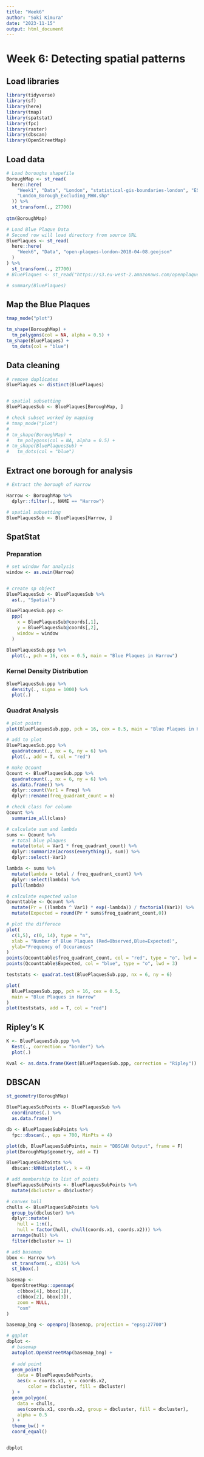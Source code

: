 ```yaml
---
title: "Week6"
author: "Soki Kimura"
date: "2023-11-15"
output: html_document
---
```


# Week 6: Detecting spatial patterns

## Load libraries

```r

library(tidyverse)
library(sf)
library(here)
library(tmap)
library(spatstat)
library(fpc)
library(raster)
library(dbscan)
library(OpenStreetMap)

```

## Load data

```r

# Load boroughs shapefile
BoroughMap <- st_read(
  here::here(
    "Week1", "Data", "London", "statistical-gis-boundaries-london", "ESRI",
    "London_Borough_Excluding_MHW.shp"
  )) %>%
  st_transform(., 27700)
  
qtm(BoroughMap)  

# Load Blue Plaque Data
# Second row will load directory from source URL
BluePlaques <- st_read(
  here::here(
    "Week6", "Data", "open-plaques-london-2018-04-08.geojson"
  )
) %>%
  st_transform(., 27700)
# BluePlaques <- st_read("https://s3.eu-west-2.amazonaws.com/openplaques/open-plaques-london-2018-04-08.geojson")

# summary(BluePlaques)

```

## Map the Blue Plaques

```r

tmap_mode("plot")

tm_shape(BoroughMap) +
  tm_polygons(col = NA, alpha = 0.5) +
tm_shape(BluePlaques) +
  tm_dots(col = "blue")

```

## Data cleaning

```r

# remove duplicates
BluePlaques <- distinct(BluePlaques)


# spatial subsetting
BluePlaquesSub <- BluePlaques[BoroughMap, ]

# check subset worked by mapping
# tmap_mode("plot")
# 
# tm_shape(BoroughMap) +
#   tm_polygons(col = NA, alpha = 0.5) +
# tm_shape(BluePlaquesSub) +
#   tm_dots(col = "blue")


```

## Extract one borough for analysis

```r

# Extract the borough of Harrow

Harrow <- BoroughMap %>%
  dplyr::filter(., NAME == "Harrow")

# spatial subsetting
BluePlaquesSub <- BluePlaques[Harrow, ]


```

## SpatStat

### Preparation

```r

# set window for analysis
window <- as.owin(Harrow)


# create sp object
BluePlaquesSub <- BluePlaquesSub %>%
  as(., "Spatial")

BluePlaquesSub.ppp <- 
  ppp(
    x = BluePlaquesSub@coords[,1],
    y = BluePlaquesSub@coords[,2],
    window = window
  )

BluePlaquesSub.ppp %>%
  plot(., pch = 16, cex = 0.5, main = "Blue Plaques in Harrow")

```

### Kernel Density Distribution
```r

BluePlaquesSub.ppp %>%
  density(., sigma = 1000) %>%
  plot(.)

```

### Quadrat Analysis

```r
# plot points
plot(BluePlaquesSub.ppp, pch = 16, cex = 0.5, main = "Blue Plaques in Harrow" )

# add to plot
BluePlaquesSub.ppp %>%
  quadratcount(., nx = 6, ny = 6) %>%
  plot(., add = T, col = "red")
```


```r
# make Qcount
Qcount <- BluePlaquesSub.ppp %>%
  quadratcount(., nx = 6, ny = 6) %>%
  as.data.frame() %>%
  dplyr::count(Var1 = Freq) %>%
  dplyr::rename(freq_quadrant_count = n)

# check class for column
Qcount %>%
  summarize_all(class)

# calculate sum and lambda
sums <- Qcount %>%
  # total blue plaques
  mutate(total = Var1 * freq_quadrant_count) %>%
  dplyr::summarize(across(everything(), sum)) %>%
  dplyr::select(-Var1)

lambda <- sums %>%
  mutate(lambda = total / freq_quadrant_count) %>%
  dplyr::select(lambda) %>%
  pull(lambda)

# calculate expected value
Qcounttable <- Qcount %>%
  mutate(Pr = ((lambda ^ Var1) * exp(-lambda)) / factorial(Var1)) %>%
  mutate(Expected = round(Pr * sums$freq_quadrant_count,0))

# plot the differece
plot(
  c(1,5), c(0, 14), type = "n",
  xlab = "Number of Blue Plaques (Red=Observed,Blue=Expected)", 
  ylab="Frequency of Occurances"
)
points(Qcounttable$freq_quadrant_count, col = "red", type = "o", lwd = 3)
points(Qcounttable$Expected, col = "blue", type = "o", lwd = 3)

```




```r

teststats <- quadrat.test(BluePlaquesSub.ppp, nx = 6, ny = 6)

plot(
  BluePlaquesSub.ppp, pch = 16, cex = 0.5,
  main = "Blue Plaques in Harrow"
)
plot(teststats, add = T, col = "red")

```

## Ripley's K

```r

K <- BluePlaquesSub.ppp %>%
  Kest(., correction = "border") %>%
  plot(.)

Kval <- as.data.frame(Kest(BluePlaquesSub.ppp, correction = "Ripley"))

```

## DBSCAN

```r

st_geometry(BoroughMap)

BluePlaquesSubPoints <- BluePlaquesSub %>%
  coordinates(.) %>%
  as.data.frame()

db <- BluePlaquesSubPoints %>%
  fpc::dbscan(., eps = 700, MinPts = 4)

plot(db, BluePlaquesSubPoints, main = "DBSCAN Output", frame = F)
plot(BoroughMap$geometry, add = T)

```

```r

BluePlaquesSubPoints %>%
  dbscan::kNNdistplot(., k = 4)

```

```r

# add membership to list of points
BluePlaquesSubPoints <- BluePlaquesSubPoints %>%
  mutate(dbcluster = db$cluster)

# convex hull
chulls <- BluePlaquesSubPoints %>%
  group_by(dbcluster) %>%
  dplyr::mutate(
    hull = 1:n(), 
    hull = factor(hull, chull(coords.x1, coords.x2))) %>%
  arrange(hull) %>%
  filter(dbcluster >= 1)

# add basemap
bbox <- Harrow %>%
  st_transform(., 4326) %>%
  st_bbox(.)

basemap <- 
  OpenStreetMap::openmap(
    c(bbox[4], bbox[1]),
    c(bbox[2], bbox[3]),
    zoom = NULL,
    "osm"
)

basemap_bng <- openproj(basemap, projection = "epsg:27700")

# ggplot
dbplot <- 
  # basemap
  autoplot.OpenStreetMap(basemap_bng) +
  
  # add point
  geom_point(
    data = BluePlaquesSubPoints, 
    aes(x = coords.x1, y = coords.x2, 
        color = dbcluster, fill = dbcluster)
  ) +
  geom_polygon(
    data = chulls,
    aes(coords.x1, coords.x2, group = dbcluster, fill = dbcluster),
    alpha = 0.5
  ) +
  theme_bw() +
  coord_equal()


dbplot



```



